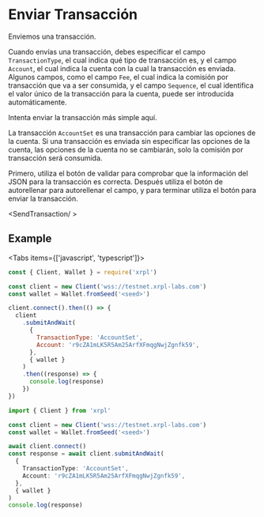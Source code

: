 
# Enviar Transacción

Enviemos una transacción.

Cuando envías una transacción, debes especificar el campo `TransactionType`, el cual indica qué tipo de transacción es, y el campo `Account`, el cual indica la cuenta con la cual la transacción es enviada.
Algunos campos, como el campo `Fee`, el cual indica la comisión por transacción que va a ser consumida, y el campo `Sequence`,  el cual identifica el valor único de la transacción para la cuenta, puede ser introducida automáticamente.

Intenta enviar la transacción más simple aquí.

La transacción `AccountSet` es una transacción para cambiar las opciones de la cuenta.
Si una transacción es enviada sin especificar las opciones de la cuenta, las opciones de la cuenta no se cambiarán, solo la comisión por transacción será consumida.

<LinkCard href='https://xrpl.org/accountset.html' />

Primero, utiliza el botón de validar para comprobar que la información del JSON para la transacción es correcta.
Después utiliza el botón de autorellenar para autorellenar el campo, y para terminar utiliza el botón para enviar la transacción.


<SendTransaction/ >

## Example


<Tabs items={['javascript', 'typescript']}>
  <Tab>

```js copy
const { Client, Wallet } = require('xrpl')

const client = new Client('wss://testnet.xrpl-labs.com')
const wallet = Wallet.fromSeed('<seed>')

client.connect().then(() => {
  client
    .submitAndWait(
      {
        TransactionType: 'AccountSet',
        Account: 'r9cZA1mLK5R5Am25ArfXFmqgNwjZgnfk59',
      },
      { wallet }
    )
    .then((response) => {
      console.log(response)
    })
})
```

  </Tab>
  <Tab>

```ts copy
import { Client } from 'xrpl'

const client = new Client('wss://testnet.xrpl-labs.com')
const wallet = Wallet.fromSeed('<seed>')

await client.connect()
const response = await client.submitAndWait(
  {
    TransactionType: 'AccountSet',
    Account: 'r9cZA1mLK5R5Am25ArfXFmqgNwjZgnfk59',
  },
  { wallet }
)
console.log(response)
```

  </Tab>
</Tabs>
